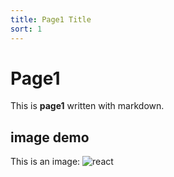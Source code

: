 ```yaml
---
title: Page1 Title
sort: 1
---
```


# Page1

This is **page1** written with markdown.

## image demo


This is an image: <img src={img} alt="react" />
